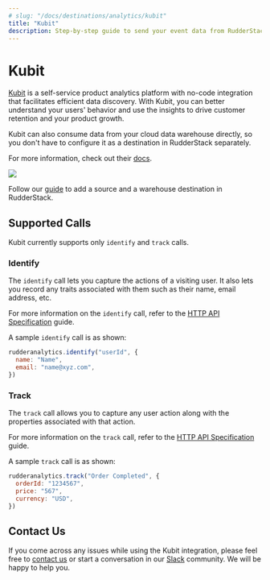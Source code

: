 ```yaml
---
# slug: "/docs/destinations/analytics/kubit"
title: "Kubit"
description: Step-by-step guide to send your event data from RudderStack to Kubit.
---
```


# Kubit

[Kubit](https://www.kubit.ai/) is a self-service product analytics platform with no-code integration that facilitates efficient data discovery. With Kubit, you can better understand your users' behavior and use the insights to drive customer retention and your product growth.

<div class="successBlock">

Kubit can also consume data from your cloud data warehouse directly, so you don't have to configure it as a destination in RudderStack separately.

For more information, check out their <a href="https://www.kubit.ai/doc">docs</a>.

</div>

<img src="../../assets/image (104).png" />

<div class="infoBlock">

Follow our <a href="https://rudderstack.com/docs/rudderstack-cloud/connections/">guide</a> to add a source and a warehouse destination in RudderStack.

</div>

## Supported Calls

Kubit currently supports only `identify` and `track` calls.

### Identify

The `identify` call lets you capture the actions of a visiting user. It also lets you record any traits associated with them such as their name, email address, etc.

<div class="infoBlock">

For more information on the <code class="inline-code">identify</code> call, refer to the <a href="https://rudderstack.com/docs/rudderstack-api/http-api/">HTTP API Specification</a> guide.

</div>

A sample `identify` call is as shown:

```javascript
rudderanalytics.identify("userId", {
  name: "Name",
  email: "name@xyz.com",
})
```

### Track

The `track` call allows you to capture any user action along with the properties associated with that action.

<div class="infoBlock">

For more information on the <code class="inline-code">track</code> call, refer to the <a href="https://rudderstack.com/docs/rudderstack-api/http-api/">HTTP API Specification</a> guide.

</div>

A sample `track` call is as shown:

```javascript
rudderanalytics.track("Order Completed", {
  orderId: "1234567",
  price: "567",
  currency: "USD",
})
```

## Contact Us

If you come across any issues while using the Kubit integration, please feel free to [contact us](mailto:%20docs@rudderstack.com) or start a conversation in our [Slack](https://rudderstack.com/join-rudderstack-slack-community) community. We will be happy to help you.
